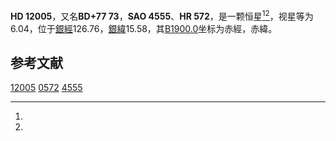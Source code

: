 {{Starbox begin
| name = HD 12005
}}
{{Starbox observe
| epoch = [[J2000.0|J2000.0]]
| constell = {{星座名待查}}<ref name=SIMBAD>{{cite web
 | url=http://simbad.u-strasbg.fr/simbad/sim-id?Ident=HR+572
 | title=Pulsating variable Star
 | publisher=Centre de Données astronomiques de Strasbourg
 | work=SIMBAD
 | accessdate=2012-07-13
 | archive-date=2016-03-18
 | archive-url=https://web.archive.org/web/20160318195043/http://simbad.u-strasbg.fr/simbad/sim-id?Ident=HR+572
 | dead-url=no
 }}</ref><ref name=DATA>{{cite web
 | url=http://vizier.u-strasbg.fr/viz-bin/VizieR-5?-out.add=.&-source=5050&-corr=PK=HR&-out.max=9999&HR=572
 | title=VizieR Detailed Page
 | accessdate=2012-07-13
 | archive-date=2016-03-04
 | archive-url=https://web.archive.org/web/20160304210232/http://vizier.u-strasbg.fr/viz-bin/VizieR-5?-out.add=.&-source=5050&-corr=PK=HR&-out.max=9999&HR=572
 | dead-url=no
 }}</ref>
| 星官 = 
| ra = {{RA|2|2|57.2}}<ref name=SIMBAD /><ref name=DATA />
| dec = {{DEC|+77|54|59}}<ref name=SIMBAD /><ref name=DATA />
| appmag_v = 6.04<ref name=SIMBAD /><ref name=DATA />
}}
{{Starbox character
| class = K0<ref name=SIMBAD /><ref name=DATA />
| b-v = 1.14<ref name=SIMBAD /><ref name=DATA />
| u-b = <ref name=SIMBAD /><ref name=DATA />
| r-i = <ref name=SIMBAD /><ref name=DATA />
| variable = 
}}
{{Starbox astrometry
| radial_v = 
| prop_mo_ra = -3
| parallax = 
| p_error = 
}}
{{Starbox catalog
| names =BD+77 73，[[SAO星表|SAO]] 4555，[[HD星表|HD]] 12005，[[HR星表|HR]] 572}}
{{Starbox reference |Simbad=HR+572}}
{{Starbox end}}

'''HD 12005'''，又名'''BD+77 73'''，'''SAO 4555'''、'''HR 572'''，是一颗恒星<ref name=SIMBAD /><ref name=DATA />，视星等为6.04，位于[[銀道座標系|銀經]]126.76，[[銀道座標系|銀緯]]15.58，其[[B1900.0|B1900.0]]坐标为赤經{{RA|1|52|49}}，赤緯{{DEC|+77|15.58|54}}。

== 参考文献 ==
{{reflist}}

{{star-stub}}

[[Category:HD和HDE天體|12005]]
[[Category:HR天體|0572]]
[[Category:SAO天體|4555]]